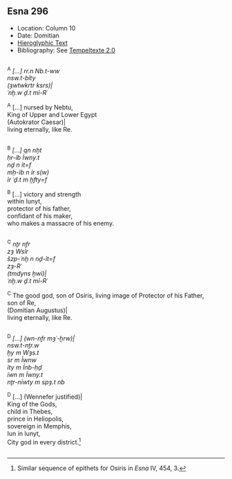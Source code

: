 ## Esna 296 {-}  
  
<style>  
  
  .col2 {  
    columns: 2 320px;         /* number of columns and width in pixels*/  
    -webkit-columns: 2 320px; /* chrome, safari */  
    -moz-columns: 2 320px;    /* firefox */  
    -webkit-column-break-inside: avoid;  
    -page-break-inside: avoid;  
    -break-inside: avoid;  
  }  
  
</style>  

- Location: Column 10
- Date: Domitian
- [Hieroglyphic Text](https://www.ifao.egnet.net/uploads/publications/enligne/Temples-Esna003.pdf#page=254){target="_blank"}
- Bibliography: See [Tempeltexte 2.0](http://www.tempeltexte.uni-tuebingen.de/portal/#/text-detail/1118){target="_blank"}


<div class="col2">

^A^ *[...] rr.n Nb.t-ww  *  
*nsw.t-bỉty   *  
*(ȝwtwkrtr ksrs)|  *  
*ʿnḫ.w ḏ.t mỉ-Rʿ  *  
  
^A^ [...] nursed by Nebtu,  
King of Upper and Lower Egypt  
(Autokrator Caesar)|  
living eternally, like Re.  

</div>
<div class="col2">

^B^ *[...] qn nḫt  *  
*ḥr-ỉb Ỉwny.t  *  
*nḏ n ỉt=f  *  
*mḥ-ỉb n ỉr s(w)  *  
*ỉr ʿḏ.t m ḫfty=f  *  
  
^B^ [...] victory and strength  
within Iunyt,  
protector of his father,  
confidant of his maker,  
who makes a massacre of his enemy.

</div>

<div class="col2">

^C^ *nṯr nfr  *  
*zȝ Wsỉr  *  
*šzp-ʿnḫ n nḏ-ỉt=f  *  
*zȝ-Rʿ  *  
*(tmdyns ḫwỉ)|  *  
*ʿnḫ.w ḏ.t mỉ-Rʿ  *  
  
^C^ The good god,
son of Osiris,
living image of Protector of his Father,  
son of Re,  
(Domitian Augustus)|  
living eternally, like Re.

</div>

<div class="col2">

^D^ *[...] (wn-nfr mȝʿ-ḫrw)|  *  
*nsw.t-nṯr.w  *  
*ḫy m Wȝs.t  *  
*sr m Ỉwnw  *  
*ỉty m Ỉnb-ḥḏ  *  
*ỉwn m Ỉwny.t  *  
*nṯr-nỉwty m spȝ.t nb  *  
  
^D^ [...] (Wennefer justified)|  
King of the Gods,  
child in Thebes,  
prince in Heliopolis,  
sovereign in Memphis,  
Iun in Iunyt,  
City god in every district.[^fn-296-1]  

</div>

[^fn-296-1]: Similar sequence of epithets for Osiris in *Esna* IV, 454, 3.